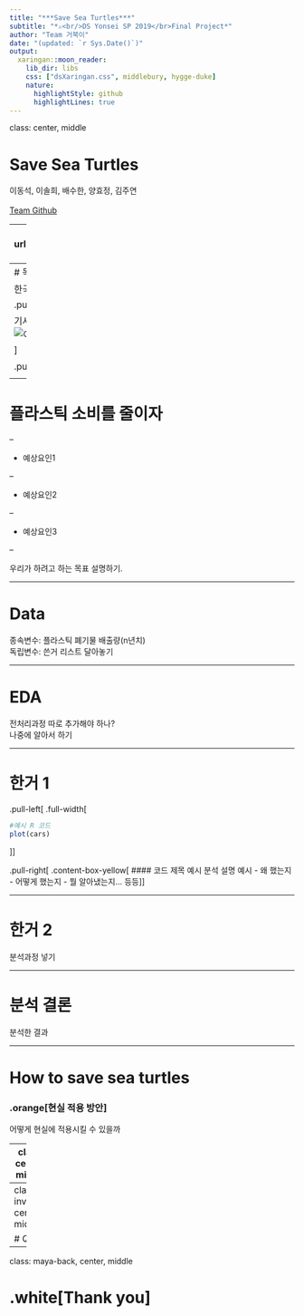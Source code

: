 ---
title: "***Save Sea Turtles***"
subtitle: "*⚔<br/>DS Yonsei SP 2019</br>Final Project*"
author: "Team 거북이"
date: "(updated: `r Sys.Date()`)"
output:
  xaringan::moon_reader:
    lib_dir: libs
    css: ["dsXaringan.css", middlebury, hygge-duke]
    nature:
      highlightStyle: github
      highlightLines: true
---
class: center, middle

# Save Sea Turtles

이동석, 이솔희, 배수한, 양효정, 김주연   
</br>
[Team Github](https://github.com/joynkim525/ds_project_saveseaturtle)

---
class: inverse, center, top
background-image: url("https://raw.githubusercontent.com/joynkim525/ds_project_saveseaturtle/master/Medium_WW24369.jpg")
background-size: cover

<!---
이미지 추가할때 raw path 따야함(안 그러면 오류남) - github url blob 부분 raw로 바꿔 나오는 url 첨부
--->

# Why we have to save </br> sea turtles?

.footnote[
.white[
.bold[
Image credit: © naturepl.com / Jordi Chias / WWF
]]]

<!---
여기서 거북이가 플라스틱 때문에 죽어가고 있다 설명
--->

---
# 목표

한국에서 거북이를 위해 할 수 있는 일   

.pull-left[

기사 이미지 등등...</br>
![이미지 예시](https://www.sisapress.com/news/photo/201904/184380_89617_5743.jpg)

]

.pull-right[
.content-box[
이미지 설명 등
]]

<!---
세계 플라스틱 소비량 한국 순위.. 이런거 넣고 한국 위기의식 설명
기사사진 첨부해도 좋고
자료 모이는 거 봐서 바로바로 수정
--->

---

# 플라스틱 소비를 줄이자

--

- 예상요인1

--

- 예상요인2

--

- 예상요인3

--

우리가 하려고 하는 목표 설명하기.

<!---
여기까지 서론
--->

---

<!---
여기서부터 본론
r 코드와 결과물 이미지 첨부.
--->

# Data

<!---
모델링을 위해 사용한 데이터들 설명
어디서 받아왔는지... 뭐 이런것도
--->

종속변수: 플라스틱 폐기물 배출량(n년치)   
독립변수: 쓴거 리스트 달아놓기

---

# EDA

전처리과정 따로 추가해야 하나?   
나중에 알아서 하기

---

# 한거 1

<!---
처리 어떻게 했는지 r코드 첨부하기
한거 있으면 이 파트에 슬라이드 첨부해서 다 설명
--->
.pull-left[
.full-width[
```{r}
#예시 R 코드
plot(cars)
```
]]

.pull-right[
.content-box-yellow[
#### 코드 제목 예시
분석 설명 예시
- 왜 했는지
- 어떻게 했는지
- 뭘 알아냈는지... 등등
]
]

---

# 한거 2

분석과정 넣기

<!--- 회귀분석? 
한거 있으면 여기 슬라이드 추가로 다 넣기
--->

---

# 분석 결론

분석한 결과

---

# How to save sea turtles

### .orange[현실 적용 방안]

어떻게 현실에 적용시킬 수 있을까

---
class: center, middle

참고문헌?

---
class: inverse, center, middle

# Q & A

---
class: maya-back, center, middle

# .white[Thank you]


